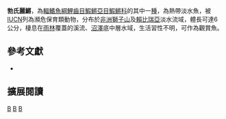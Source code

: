 {{Speciesbox 
| taxon = Scriptaphyosemion brueningi
| status = EN
| status_system = IUCN3.1
| status_ref = <ref name=iucn>{{IUCN|version=2010.3|assessors= Bousso, T. & Lalèyè, P.|year= 2010|id=181886|title=Scriptaphyosemion brueningi |downloaded=2018-07-18}}</ref>
| authority =  [[Roloff|Roloff]], 1971
| synonyms = *''Roloffia brueningi, Roloff, 1971 ''
*''Aphyosemion brueningi, Roloff, 1971 ''
}}
'''勃氏麗鱂'''，為[[輻鰭魚綱|輻鰭魚綱]][[鯉齒目|鯉齒目]][[鰕鱂亞目|鰕鱂亞目]][[鰕鱂科|鰕鱂科]]的其中一[[種|種]]，為熱帶淡水魚，被[[IUCN|IUCN]]列為瀕危保育類動物，分布於[[非洲|非洲]][[塞拉利昂|獅子山]]及[[賴比瑞亞|賴比瑞亞]]淡水流域，體長可達6公分，棲息在[[雨林|雨林]]覆蓋的溪流、[[沼澤|沼澤]]底中層水域，生活習性不明，可作為觀賞魚。
== 參考文獻 ==
*{{FishBase_species|genus=Scriptaphyosemion|species=brueningi|year=2014|month=8}}

== 擴展閱讀 ==
{{refbegin}}
{{wikispecies-inline|Scriptaphyosemion brueningi|勃氏麗鱂}}
{{refend}}
{{Taxonbar|from=Q5627342}}

[[Category:IUCN紅色名錄瀕危物種|B]]
[[Category:觀賞魚|B]]
[[Category:麗鱂屬|B]]


{{魚類小作品}}